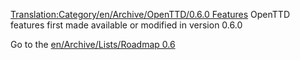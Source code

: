 [[Translation:Category/en/Archive/OpenTTD/0.6.0 Features]]
OpenTTD features first made available or modified in version 0.6.0

Go to the [[en/Archive/Lists/Roadmap 0.6]]